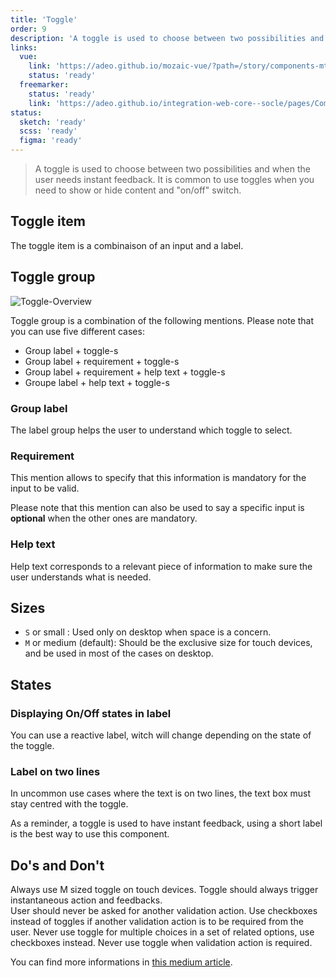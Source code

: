```yaml
---
title: 'Toggle'
order: 9
description: 'A toggle is used to choose between two possibilities and when the user needs instant feedback. It is common to use toggles when you need to show or hide content and "on/off" switch'
links:
  vue:
    link: 'https://adeo.github.io/mozaic-vue/?path=/story/components-mtoggle--try-it'
    status: 'ready'
  freemarker:
    status: 'ready'
    link: 'https://adeo.github.io/integration-web-core--socle/pages/Components/form/switch/'
status:
  sketch: 'ready'
  scss: 'ready'
  figma: 'ready'
---
```


> A toggle is used to choose between two possibilities and when the user needs instant feedback. It is common to use toggles when you need to show or hide content and "on/off" switch.


## Toggle item

The toggle item is a combinaison of an input and a label.

<Preview path="Toggle-item" nude />


## Toggle group

![Toggle-Overview](Toggle-Overview.png)

Toggle group is a combination of the following mentions. Please note that you can use five different cases:
  - Group label + toggle-s
  - Group label + requirement + toggle-s
  - Group label + requirement + help text + toggle-s
  - Groupe label + help text + toggle-s

### Group label

The label group helps the user to understand which toggle to select.

<Preview path="group-default" nude />

### Requirement

This mention allows to specify that this information is mandatory for the input to be valid.

<Highlight theme="tips">

  Please note that this mention can also be used to say a specific input is **optional** when the other ones are mandatory.

</Highlight>

<Preview path="group-requirement-light" nude />

### Help text

Help text corresponds to a relevant piece of information to make sure the user understands what is needed.

<Preview path="group-help-text-light" nude />

## Sizes

- `S` or small : Used only on desktop when space is a concern.
- `M` or medium (default): Should be the exclusive size for touch devices, and be used in most of the cases on desktop.

<Preview path="toggle-sizes" nude />

## States

<Preview path="toggle-states" nude />

### Displaying On/Off states in label

You can use a reactive label, witch will change depending on the state of the toggle.

<Preview path="toggle-states-label" nude />

### Label on two lines

In uncommon use cases where the text is on two lines, the text box must stay centred with the toggle.

<Highlight theme="warning" title="Be aware">
  As a reminder, a toggle is used to have instant feedback, using a short label is the best way to use this component.
</Highlight>

<Preview path="toggle-default-2lines" nude />


## Do's and Don't

<HintItem>Always use M sized toggle on touch devices.</HintItem>
<HintItem>
  Toggle should always trigger instantaneous action and feedbacks.
  <br />
  User should never be asked for another validation action.
</HintItem>
<HintItem>
  Use checkboxes instead of toggles if another validation action is to be
  required from the user.
</HintItem>
<HintItem dont>
  Never use toggle for multiple choices in a set of related options, use
  checkboxes instead.
</HintItem>
<HintItem dont>Never use toggle when validation action is required.</HintItem>

<Highlight theme="tips" title="Good to know">

  You can find more informations in [this medium article](https://uxplanet.org/checkbox-vs-toggle-switch-7fc6e83f10b8).

</Highlight>
